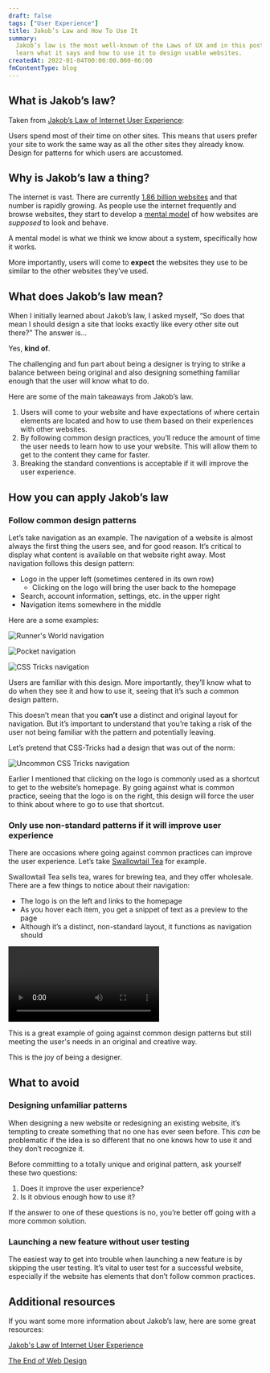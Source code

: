 ```yaml
---
draft: false
tags: ["User Experience"]
title: Jakob’s Law and How To Use It
summary:
  Jakob’s law is the most well-known of the Laws of UX and in this post, you’ll
  learn what it says and how to use it to design usable websites.
createdAt: 2022-01-04T00:00:00.000-06:00
fmContentType: blog
---
```


## What is Jakob’s law?

Taken from [Jakob’s Law of Internet User Experience](https://www.nngroup.com/videos/jakobs-law-internet-ux/):

Users spend most of their time on other sites. This means that users prefer your site to work the same way as all the other sites they already know. Design for patterns for which users are accustomed.

## Why is Jakob’s law a thing?

The internet is vast. There are currently [1.86 billion websites](https://firstsiteguide.com/how-many-websites/) and that number is rapidly growing. As people use the internet frequently and browse websites, they start to develop a [mental model](https://www.nngroup.com/articles/mental-models/) of how websites are _supposed_ to look and behave.

<Note type="info">
  A mental model is what we think we know about a system, specifically how it
  works.
</Note>

More importantly, users will come to **expect** the websites they use to be similar to the other websites they’ve used.

## What does Jakob’s law mean?

When I initially learned about Jakob’s law, I asked myself, “So does that mean I should design a site that looks exactly like every other site out there?” The answer is...

Yes, **kind of**.

The challenging and fun part about being a designer is trying to strike a balance between being original and also designing something familiar enough that the user will know what to do.

Here are some of the main takeaways from Jakob’s law.

1. Users will come to your website and have expectations of where certain elements are located and how to use them based on their experiences with other websites.
2. By following common design practices, you’ll reduce the amount of time the user needs to learn how to use your website. This will allow them to get to the content they came for faster.
3. Breaking the standard conventions is acceptable if it will improve the user experience.

## How you can apply Jakob’s law

### Follow common design patterns

Let’s take navigation as an example. The navigation of a website is almost always the first thing the users see, and for good reason. It’s critical to display what content is available on that website right away. Most navigation follows this design pattern:

- Logo in the upper left (sometimes centered in its own row)
  - Clicking on the logo will bring the user back to the homepage
- Search, account information, settings, etc. in the upper right
- Navigation items somewhere in the middle

Here are a some examples:

![Runner's World navigation](/images/runners-world-navigation.png "Runner's World navigation example")

![Pocket navigation](/images/pocket-navigation.png "Pocket navigation example")

![CSS Tricks navigation](/images/css-tricks-navigation.png "CSS Tricks navigation example")

Users are familiar with this design. More importantly, they’ll know what to do when they see it and how to use it, seeing that it’s such a common design pattern.

This doesn’t mean that you **can’t** use a distinct and original layout for navigation. But it’s important to understand that you’re taking a risk of the user not being familiar with the pattern and potentially leaving.

Let’s pretend that CSS-Tricks had a design that was out of the norm:

![Uncommon CSS Tricks navigation](/images/weird-layout.jpg "Uncommon CSS Tricks navigation example")

Earlier I mentioned that clicking on the logo is commonly used as a shortcut to get to the website’s homepage. By going against what is common practice, seeing that the logo is on the right, this design will force the user to think about where to go to use that shortcut.

### Only use non-standard patterns if it will improve user experience

There are occasions where going against common practices can improve the user experience. Let’s take [Swallowtail Tea](https://swallowtailtea.com/) for example.

Swallowtail Tea sells tea, wares for brewing tea, and they offer wholesale. There are a few things to notice about their navigation:

- The logo is on the left and links to the homepage
- As you hover each item, you get a snippet of text as a preview to the page
- Although it’s a distinct, non-standard layout, it functions as navigation should

<video controls>
  <source src="/videos/swallowtail-navigation.mp4" type="video/mp4" />
  <source src="/videos/swallowtail-navigation.webm" type="video/webm" />
  <p>Your browser doesn't support HTML5 video.</p>
</video>

This is a great example of going against common design patterns but still meeting the user's needs in an original and creative way.

This is the joy of being a designer.

## What to avoid

### Designing unfamiliar patterns

When designing a new website or redesigning an existing website, it’s tempting to create something that no one has ever seen before. This _can_ be problematic if the idea is so different that no one knows how to use it and they don’t recognize it.

Before committing to a totally unique and original pattern, ask yourself these two questions:

1. Does it improve the user experience?
2. Is it obvious enough how to use it?

If the answer to one of these questions is no, you’re better off going with a more common solution.

### Launching a new feature without user testing

The easiest way to get into trouble when launching a new feature is by skipping the user testing. It’s vital to user test for a successful website, especially if the website has elements that don’t follow common practices.

## Additional resources

If you want some more information about Jakob’s law, here are some great resources:

[Jakob's Law of Internet User Experience](https://www.youtube.com/watch?v=wzb4mK9DiHM)

[The End of Web Design](https://www.nngroup.com/articles/end-of-web-design/)
